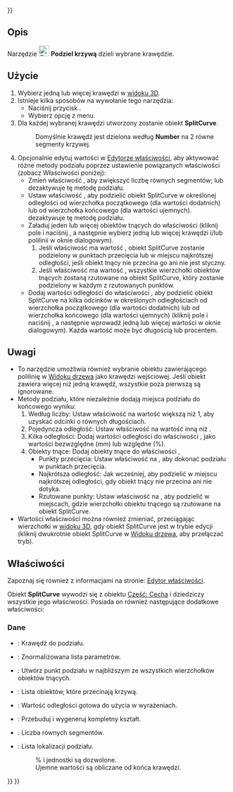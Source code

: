 <languages/>
{{UnfinishedDocu{{#translation:}}}}

{{Docnav/pl
|[[Curves_JoinCurve/pl|Połącz krzywą]]
|[[Curves_Discretize/pl|Wydziel]]
|[[Curves_Workbench/pl|środowisko pracy Krzywe]]
|IconL=Curves_JoinCurve.svg
|IconR=Curves_Discretize.svg
|IconC=Curves_workbench_icon.svg
}}

{{GuiCommand/pl
|Name=Curves SplitCurve
|Name/pl=Krzywe: Podziel krzywą
|MenuLocation=Curves → Split curve
|Workbenches=[[Curves_Workbench/pl|Krzywe]]
}}

<span id="Description"></span>
==Opis==

Narzędzie [[Image:Curves_SplitCurve.svg|24px]] '''Podziel krzywą''' dzieli wybrane krawędzie.

<span id="Usage"></span>
==Użycie==

# Wybierz jedną lub więcej krawędzi w [[3D_view/pl|widoku 3D]].  
# Istnieje kilka sposobów na wywołanie tego narzędzia:  
#* Naciśnij przycisk {{Button|[[Image:Curves_SplitCurve.svg|16px]] [[Curves_SplitCurve/pl|Split curve]]}}.  
#* Wybierz opcję {{MenuCommand|Curves → [[Image:Curves_SplitCurve.svg|16px]] Split curve}} z menu.  
# Dla każdej wybranej krawędzi utworzony zostanie obiekt '''SplitCurve'''.  
#: Domyślnie krawędź jest dzielona według '''Number''' na 2 równe segmenty krzywej.  
# Opcjonalnie edytuj wartości w [[Property_editor/pl|Edytorze właściwości]], aby aktywować różne metody podziału poprzez ustawienie powiązanych właściwości (zobacz Właściwości poniżej):  
#* Zmień właściwość {{PropertyData|Number}}, aby zwiększyć liczbę równych segmentów; {{Value|0}} lub {{Value|1}} dezaktywuje tę metodę podziału.  
#* Ustaw właściwość {{PropertyData|Distance}}, aby podzielić obiekt SplitCurve w określonej odległości od wierzchołka początkowego (dla wartości dodatnich) lub od wierzchołka końcowego (dla wartości ujemnych). {{Value|0.0 mm}} dezaktywuje tę metodę podziału.  
#* Załaduj jeden lub więcej obiektów tnących do właściwości {{PropertyData|Cutting Objects}} (kliknij pole i naciśnij {{Button|...}}, a następnie wybierz jedną lub więcej krawędzi i/lub polilinii w oknie dialogowym).  
#*# Jeśli właściwość {{PropertyData|Cut At Vertexes}} ma wartość {{False/pl}}, obiekt SplitCurve zostanie podzielony w punktach przecięcia lub w miejscu najkrótszej odległości, jeśli obiekt tnący nie przecina go ani nie jest styczny.  
#*# Jeśli właściwość {{PropertyData|Cut At Vertexes}} ma wartość {{True/pl}}, wszystkie wierzchołki obiektów tnących zostaną rzutowane na obiekt SplitCurve, który zostanie podzielony w każdym z rzutowanych punktów.  
#* Dodaj wartości odległości do właściwości {{PropertyData|Values}}, aby podzielić obiekt SplitCurve na kilka odcinków w określonych odległościach od wierzchołka początkowego (dla wartości dodatnich) lub od wierzchołka końcowego (dla wartości ujemnych) (kliknij pole i naciśnij {{Button|...}}, a następnie wprowadź jedną lub więcej wartości w oknie dialogowym). Każda wartość może być długością lub procentem.

<span id="Notes"></span>
==Uwagi==

* To narzędzie umożliwia również wybranie obiektu zawierającego polilinię w [[Tree_view/pl|Widoku drzewa]] jako krawędzi wejściowej. Jeśli obiekt zawiera więcej niż jedną krawędź, wszystkie poza pierwszą są ignorowane.  
* Metody podziału, które niezależnie dodają miejsca podziału do końcowego wyniku:  
*# Według liczby: Ustaw właściwość {{PropertyData|Number}} na wartość większą niż 1, aby uzyskać odcinki o równych długościach.  
*# Pojedyncza odległość: Ustaw właściwość {{PropertyData|Distance}} na wartość inną niż {{Value|0.0 mm}}.  
*# Kilka odległości: Dodaj wartości odległości do właściwości {{PropertyData|Values}}, jako wartości bezwzględne (mm) lub względne (%).  
*# Obiekty tnące: Dodaj obiekty tnące do właściwości {{PropertyData|Cutting Objects}},  
*#* Punkty przecięcia: Ustaw właściwość {{PropertyData|Cut At Vertexes}} na {{False}}, aby dokonać podziału w punktach przecięcia.  
*#* Najkrótsza odległość: Jak wcześniej, aby podzielić w miejscu najkrótszej odległości, gdy obiekt tnący nie przecina ani nie dotyka.  
*#* Rzutowane punkty: Ustaw właściwość {{PropertyData|Cut At Vertexes}} na {{True}}, aby podzielić w miejscach, gdzie wierzchołki obiektu tnącego są rzutowane na obiekt SplitCurve.  
* Wartości właściwości {{PropertyData|Values}} można również zmieniać, przeciągając wierzchołki w [[3D_view/pl|widoku 3D]], gdy obiekt SplitCurve jest w trybie edycji (kliknij dwukrotnie obiekt SplitCurve w [[Tree_view/pl|Widoku drzewa]], aby przełączać tryb).

<span id="Properties"></span>
==Właściwości==

Zapoznaj się również z informacjami na stronie: [[Property_editor/pl|Edytor właściwości]].

Obiekt '''SplitCurve''' wywodzi się z obiektu [[Part_Feature/pl|Część: Cecha]] i dziedziczy wszystkie jego właściwości. Posiada on również następujące dodatkowe właściwości:

<span id="Data"></span>
===Dane===

{{TitleProperty|Podstawa}}

* {{PropertyData|Source|LinkSub}}: Krawędź do podziału.

{{TitleProperty|Wynik}}

* {{PropertyData|Normalized Parameters|FloatList}}: Znormalizowana lista parametrów.

{{TitleProperty|Split}}

* {{PropertyData|Cut At Vertexes|Bool}}: Utwórz punkt podziału w najbliższym ze wszystkich wierzchołków obiektów tnących.
* {{PropertyData|Cutting Objects|LinkList}}: Lista obiektów, które przecinają krzywą.
* {{PropertyData|Distance|Distance}}: Wartość odległości gotowa do użycia w wyrażeniach.
* {{PropertyData|Keep Solid|Bool}}: Przebuduj i wygeneruj kompletny kształt.
* {{PropertyData|Number|Integer}}: Liczba równych segmentów.
* {{PropertyData|Values|StringList}}: Lista lokalizacji podziału.
*: % i jednostki są dozwolone.
*: Ujemne wartości są obliczane od końca krawędzi.


{{Docnav/pl
|[[Curves_JoinCurve/pl|Połącz krzywą]]
|[[Curves_Discretize/pl|Wydziel]]
|[[Curves_Workbench/pl|środowisko pracy Krzywe]]
|IconL=Curves_JoinCurve.svg
|IconR=Curves_Discretize.svg
|IconC=Curves_workbench_icon.svg
}}

{{Curves Tools navi{{#translation:}}}}
{{Userdocnavi{{#translation:}}}}